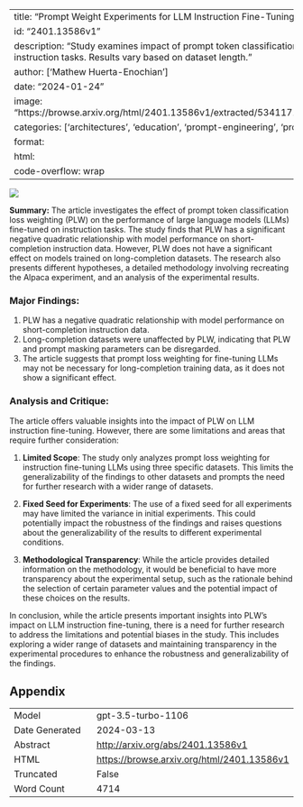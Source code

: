 
---
title: "Prompt Weight Experiments for LLM Instruction Fine-Tuning"
id: "2401.13586v1"
description: "Study examines impact of prompt token classification loss weighting on LLaMA models fine-tuned on instruction tasks. Results vary based on dataset length."
author: ['Mathew Huerta-Enochian']
date: "2024-01-24"
image: "https://browse.arxiv.org/html/2401.13586v1/extracted/5341171/images/hf_combined_by_weight_xmanual_nolegend.png"
categories: ['architectures', 'education', 'prompt-engineering', 'production']
format:
  html:
    code-overflow: wrap
---

![](https://browse.arxiv.org/html/2401.13586v1/extracted/5341171/images/hf_combined_by_weight_xmanual_nolegend.png)

**Summary:**
The article investigates the effect of prompt token classification loss weighting (PLW) on the performance of large language models (LLMs) fine-tuned on instruction tasks. The study finds that PLW has a significant negative quadratic relationship with model performance on short-completion instruction data. However, PLW does not have a significant effect on models trained on long-completion datasets. The research also presents different hypotheses, a detailed methodology involving recreating the Alpaca experiment, and an analysis of the experimental results.

### Major Findings:
1. PLW has a negative quadratic relationship with model performance on short-completion instruction data.
2. Long-completion datasets were unaffected by PLW, indicating that PLW and prompt masking parameters can be disregarded.
3. The article suggests that prompt loss weighting for fine-tuning LLMs may not be necessary for long-completion training data, as it does not show a significant effect.

### Analysis and Critique:
The article offers valuable insights into the impact of PLW on LLM instruction fine-tuning. However, there are some limitations and areas that require further consideration:

1. **Limited Scope**: The study only analyzes prompt loss weighting for instruction fine-tuning LLMs using three specific datasets. This limits the generalizability of the findings to other datasets and prompts the need for further research with a wider range of datasets.

2. **Fixed Seed for Experiments**: The use of a fixed seed for all experiments may have limited the variance in initial experiments. This could potentially impact the robustness of the findings and raises questions about the generalizability of the results to different experimental conditions.

3. **Methodological Transparency**: While the article provides detailed information on the methodology, it would be beneficial to have more transparency about the experimental setup, such as the rationale behind the selection of certain parameter values and the potential impact of these choices on the results.

In conclusion, while the article presents important insights into PLW's impact on LLM instruction fine-tuning, there is a need for further research to address the limitations and potential biases in the study. This includes exploring a wider range of datasets and maintaining transparency in the experimental procedures to enhance the robustness and generalizability of the findings.

## Appendix

|          |          |
|----------|----------|
| Model     | gpt-3.5-turbo-1106       |
| Date Generated     | 2024-03-13       |
| Abstract | [http://arxiv.org/abs/2401.13586v1](http://arxiv.org/abs/2401.13586v1)        |
| HTML     | [https://browse.arxiv.org/html/2401.13586v1](https://browse.arxiv.org/html/2401.13586v1)       |
| Truncated       | False       |
| Word Count       | 4714       |
